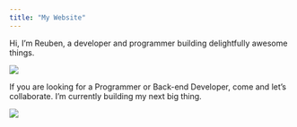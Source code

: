 ```yaml
---
title: "My Website"
---
```


Hi, I’m Reuben, a developer and programmer building delightfully awesome things.

![](./tema.jpg)

If you are looking for a Programmer or Back-end Developer, come and let's collaborate. I’m currently building my next big thing.

![](./tema3.jpg)
